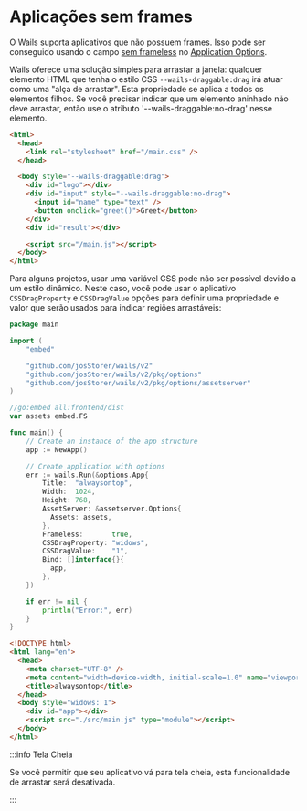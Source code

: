 # Aplicações sem frames

O Wails suporta aplicativos que não possuem frames. Isso pode ser conseguido usando o campo [sem frameless](../reference/options.mdx#frameless) no [Application Options](../reference/options.mdx#application-options).

Wails oferece uma solução simples para arrastar a janela: qualquer elemento HTML que tenha o estilo CSS `--wails-draggable:drag` irá atuar como uma "alça de arrastar". Esta propriedade se aplica a todos os elementos filhos. Se você precisar indicar que um elemento aninhado não deve arrastar, então use o atributo '--wails-draggable:no-drag' nesse elemento.

```html
<html>
  <head>
    <link rel="stylesheet" href="/main.css" />
  </head>

  <body style="--wails-draggable:drag">
    <div id="logo"></div>
    <div id="input" style="--wails-draggable:no-drag">
      <input id="name" type="text" />
      <button onclick="greet()">Greet</button>
    </div>
    <div id="result"></div>

    <script src="/main.js"></script>
  </body>
</html>
```

Para alguns projetos, usar uma variável CSS pode não ser possível devido a um estilo dinâmico. Neste caso, você pode usar o aplicativo `CSSDragProperty` e `CSSDragValue` opções para definir uma propriedade e valor que serão usados para indicar regiões arrastáveis:

```go title=main.go
package main

import (
    "embed"

    "github.com/josStorer/wails/v2"
    "github.com/josStorer/wails/v2/pkg/options"
    "github.com/josStorer/wails/v2/pkg/options/assetserver"
)

//go:embed all:frontend/dist
var assets embed.FS

func main() {
    // Create an instance of the app structure
    app := NewApp()

    // Create application with options
    err := wails.Run(&options.App{
        Title:  "alwaysontop",
        Width:  1024,
        Height: 768,
        AssetServer: &assetserver.Options{
          Assets: assets,
        },
        Frameless:       true,
        CSSDragProperty: "widows",
        CSSDragValue:    "1",
        Bind: []interface{}{
          app,
        },
    })

    if err != nil {
        println("Error:", err)
    }
}
```

```html title=index.html
<!DOCTYPE html>
<html lang="en">
  <head>
    <meta charset="UTF-8" />
    <meta content="width=device-width, initial-scale=1.0" name="viewport" />
    <title>alwaysontop</title>
  </head>
  <body style="widows: 1">
    <div id="app"></div>
    <script src="./src/main.js" type="module"></script>
  </body>
</html>
```

:::info Tela Cheia

Se você permitir que seu aplicativo vá para tela cheia, esta funcionalidade de arrastar será desativada.

:::
